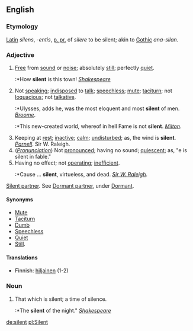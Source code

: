==English==

===Etymology===
[[Latin]] ''silens'', ''-entis'', [[p. pr.]] of ''silere'' to be silent; akin to [[Gothic]] ''ana-silan''.

===Adjective===
#[[Free]] from [[sound]] or [[noise]]; absolutely [[still]]; perfectly [[quiet]].
#:*How '''silent''' is this town! ''[[Shakespeare (source)|Shakespeare]]''
#Not [[speaking]]; [[indisposed]] to [[talk]]; [[speechless]]; [[mute]]; [[taciturn]]; not [[loquacious]]; not [[talkative]].
#:*Ulysses, adds he, was the most eloquent and most '''silent''' of men. ''[[Broome]]''.
#:*This new-created world, whereof in hell Fame is not '''silent'''. ''[[Milton]]''.
#Keeping at [[rest]]; [[inactive]]; [[calm]]; [[undisturbed]]; as, the wind is '''silent'''. ''[[Parnell]]''. Sir W. Raleigh.
#(''[[Pronunciation]]'') Not [[pronounce]]d; having no sound; [[quiescent]]; as, "e is silent in fable."
#Having no effect; not [[operate|operating]]; [[inefficient]].
#:*Cause ... '''silent''', virtueless, and dead. ''[[Raleigh|Sir W. Raleigh]]''.

[[Silent partner]]. See [[Dormant partner]], under [[Dormant]]. 

====Synonyms====
*[[Mute]]
*[[Taciturn]]
*[[Dumb]]
*[[Speechless]]
*[[Quiet]]
*[[Still]].

====Translations====
*Finnish: [[hiljainen]] (1-2)

===Noun===
#That which is silent; a time of silence.
#:*The '''silent''' of the night." ''[[Shakespeare (source)|Shakespeare]]''

[[de:silent]]
[[pl:Silent]]